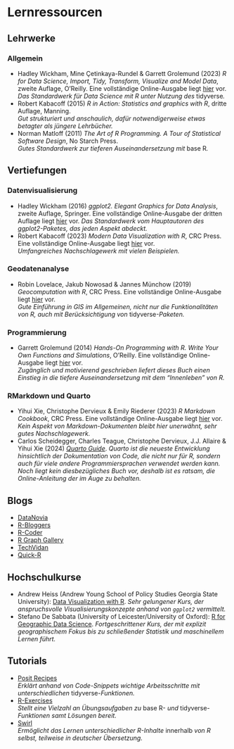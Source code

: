 # Lernressourcen {-}

## Lehrwerke {-}

### Allgemein  {-}

* Hadley Wickham, Mine Çetinkaya-Rundel & Garrett Grolemund (2023) *R for Data Science, Import, Tidy, Transform, Visualize and Model Data*, zweite Auflage, O’Reilly. Eine vollständige Online-Ausgabe liegt [hier](https://r4ds.hadley.nz/) vor.  
*Das Standardwerk für Data Science mit R unter Nutzung des* tidyverse*.*
* Robert Kabacoff (2015) *R in Action: Statistics and graphics with R*, dritte Auflage, Manning.  
*Gut strukturiert und anschaulich, dafür notwendigerweise etwas betagter als jüngere Lehrbücher.*
* Norman Matloff (2011) *The Art of R Programming. A Tour of Statistical Software Design*, No Starch Press.  
*Gutes Standardwerk zur tieferen Auseinandersetzung mit* base R*.*

## Vertiefungen {-}

### Datenvisualisierung {-}

* Hadley Wickham (2016) *ggplot2. Elegant Graphics for Data Analysis*, zweite Auflage, Springer.
Eine vollständige Online-Ausgabe der dritten Auflage liegt [hier](https://ggplot2-book.org/) vor.
*Das Standardwerk vom Hauptautoren des ggplot2-Paketes, das jeden Aspekt abdeckt.*
* Robert Kabacoff (2023) *Modern Data Visualization with R*, CRC Press. 
Eine vollständige Online-Ausgabe liegt [hier](https://rkabacoff.github.io/datavis/) vor.  
*Umfangreiches Nachschlagewerk mit vielen Beispielen.*

### Geodatenanalyse {-}

* Robin Lovelace, Jakub Nowosad & Jannes Münchow (2019) *Geocomputation with R*, CRC Press. Eine vollständige Online-Ausgabe liegt [hier](https://r.geocompx.org/) vor.  
*Gute Einführung in GIS im Allgemeinen, nicht nur die Funktionalitäten von R, auch mit Berücksichtigung von* tidyverse*-Paketen.*

### Programmierung {-}

* Garrett Grolemund (2014) *Hands-On Programming with R. Write Your Own Functions and Simulations*, O’Reilly. Eine vollständige Online-Ausgabe liegt [hier](https://rstudio-education.github.io/hopr/) vor.  
*Zugänglich und motivierend geschrieben liefert dieses Buch einen Einstieg in die tiefere Auseinandersetzung mit dem "Innenleben" von R.*

### RMarkdown und Quarto {-}

* Yihui Xie, Christophe Dervieux & Emily Riederer (2023) *R Markdown Cookbook*, CRC Press. Eine vollständige Online-Ausgabe liegt [hier](https://bookdown.org/yihui/rmarkdown-cookbook/) vor.  
*Kein Aspekt von Markdown-Dokumenten bleibt hier unerwähnt, sehr gutes Nachschlagewerk.*
* Carlos Scheidegger, Charles Teague, Christophe Dervieux, J.J. Allaire & Yihui Xie (2024) [*Quarto Guide*](https://quarto.org/docs/guide/).
*Quarto ist die neueste Entwicklung hinsichtlich der Dokumentation von Code, die nicht nur für R, sondern auch für viele andere Programmiersprachen verwendet werden kann. Noch liegt kein diesbezügliches Buch vor, deshalb ist es ratsam, die Online-Anleitung der im Auge zu behalten.*  

## Blogs {-}

-   [DataNovia](https://www.datanovia.com/)
-   [R-Bloggers](https://www.r-bloggers.com/)
-   [R-Coder](https://r-coder.com/)
-   [R Graph Gallery](https://r-graph-gallery.com/)
-   [TechVidan](https://techvidvan.com/tutorials/learn-r-programming/)
-   [Quick-R](https://www.statmethods.net/)

## Hochschulkurse {-}

* Andrew Heiss (Andrew Young School of Policy Studies Georgia State University): [Data Visualization with R](https://datavizf23.classes.andrewheiss.com/).
*Sehr gelungener Kurs, der anspruchsvolle Visualisierungskonzepte anhand von `ggplot2` vermittelt.*
* Stefano De Sabbata (University of Leicester/University of Oxford): [R for Geographic Data Science](https://sdesabbata.github.io/r-for-geographic-data-science/).
*Fortgeschrittener Kurs, der mit explizit geographischem Fokus bis zu schließender Statistik und maschinellem Lernen führt.*

## Tutorials {-}

* [Posit Recipes](https://posit.cloud/learn/recipes)  
*Erklärt anhand von Code-Snippets wichtige Arbeitsschritte mit unterschiedlichen* tidyverse-*Funktionen.*
* [R-Exercises](https://www.r-exercises.com/)  
*Stellt eine Vielzahl an Übungsaufgaben zu* base R- *und* tidyverse-*Funktionen samt Lösungen bereit.*
* [Swirl](https://swirlstats.com/)  
*Ermöglicht das Lernen unterschiedlicher R-Inhalte* innerhalb *von R selbst, teilweise in deutscher Übersetzung.*

